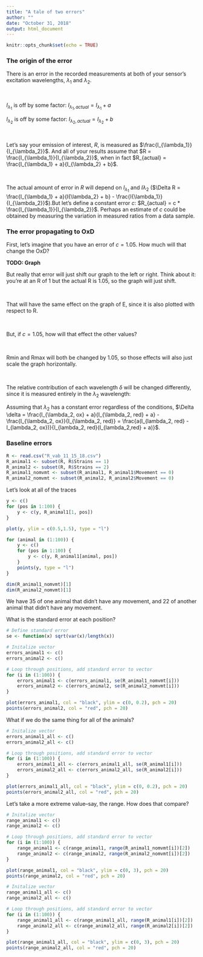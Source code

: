 ---
title: "A tale of two errors"
author: ""
date: "October 31, 2018"
output: html_document
---

```{r setup, include=FALSE}
knitr::opts_chunk$set(echo = TRUE)
```


### The origin of the error

There is an error in the recorded measurements at both of your sensor's excitation wavelengths, $\lambda_1$ and $\lambda_2$. 

\

$I_{\lambda_1}$ is off by some factor: $I_{\lambda_1, actual} = I_{\lambda_1} + a$

$I_{\lambda_2}$ is off by some factor: $I_{\lambda_2, actual} = I_{\lambda_2} + b$

\

Let's say your emission of interest, $R$, is measured as $\frac{I_{\lambda_1}}{I_{\lambda_2}}$. And all of your results assume that $R = \frac{I_{\lambda_1}}{I_{\lambda_2}}$, when in fact $R_{actual} = \frac{I_{\lambda_1} + a}{I_{\lambda_2} + b}$. 

\

The actual amount of error in $R$ will depend on $I_{\lambda_1}$ and $I{\lambda_2}$ ($\Delta R = \frac{I_{\lambda_1} + a}{I{\lambda_2} + b} - \frac{I{\lambda_1}}{I_{\lambda_2}}$).But let's define a constant error $c$: $R_{actual} = c * \frac{I_{\lambda_1}}{I_{\lambda_2}}$. Perhaps an estimate of $c$ could be obtained by measuring the variation in measured ratios from a data sample. 

### The error propagating to OxD

First, let's imagine that you have an error of $c = 1.05$. How much will that change the OxD?


**TODO: Graph**

But really that error will just shift our graph to the left or right. Think about it: you're at an R of 1 but the actual R is 1.05, so the graph will just shift.

\

That will have the same effect on the graph of E, since it is also plotted with respect to R.

\

But, if $c = 1.05$, how will that effect the other values?

\

Rmin and Rmax will both be changed by $1.05$, so those effects will also just scale the graph horizontally. 

\

The relative contribution of each wavelength $\delta$ will be changed differently, since it is measured entirely in the $\lambda_2$ wavelength:

Assuming that $\lambda_2$ has a constant error regardless of the conditions, $\Delta \delta = \frac{I_{\lambda_2, ox} + a}{I_{\lambda_2, red} + a} - \frac{I_{\lambda_2, ox}}{I_{\lambda_2, red}} = \frac{a(I_{lambda_2, red} - I_{lambda_2, ox})}{I_{lambda_2, red}(I_{lambda_2,red} + a)}$. 


### Baseline errors

```{r}
R <- read.csv("R_vab_11_15_18.csv")
R_animal1 <- subset(R, R$Strains == 1)
R_animal2 <- subset(R, R$Strains == 2)
R_animal1_nomvmt <- subset(R_animal1, R_animal1$Movement == 0)
R_animal2_nomvmt <- subset(R_animal2, R_animal2$Movement == 0)
```

Let's look at all of the traces
```{r}
y <- c()
for (pos in 1:100) {
    y <- c(y, R_animal1[1, pos])
}

plot(y, ylim = c(0.5,1.5), type = "l")

for (animal in (1:100)) {
    y <- c()
    for (pos in 1:100) {
        y <- c(y, R_animal1[animal, pos])
    }
    points(y, type = "l")
}

```


```{r}
dim(R_animal1_nomvmt)[1]
dim(R_animal2_nomvmt)[1]
```

We have 35 of one animal that didn't have any movement, and 22 of another animal that didn't have any movement.

What is the standard error at each position?

```{r}
# Define standard error
se <- function(x) sqrt(var(x)/length(x))

# Initalize vector
errors_animal1 <- c()
errors_animal2 <- c()

# Loop through positions, add standard error to vector
for (i in (1:100)) {
    errors_animal1 <- c(errors_animal1, se(R_animal1_nomvmt[i]))
    errors_animal2 <- c(errors_animal2, se(R_animal2_nomvmt[i]))
}

plot(errors_animal1, col = "black", ylim = c(0, 0.2), pch = 20)
points(errors_animal2, col = "red", pch = 20)
```

What if we do the same thing for all of the animals?

```{r}
# Initalize vector
errors_animal1_all <- c()
errors_animal2_all <- c()

# Loop through positions, add standard error to vector
for (i in (1:100)) {
    errors_animal1_all <- c(errors_animal1_all, se(R_animal1[i]))
    errors_animal2_all <- c(errors_animal2_all, se(R_animal2[i]))
}

plot(errors_animal1_all, col = "black", ylim = c(0, 0.2), pch = 20)
points(errors_animal2_all, col = "red", pch = 20)
```

Let's take a more extreme value--say, the range. How does that compare?


```{r}
# Initalize vector
range_animal1 <- c()
range_animal2 <- c()

# Loop through positions, add standard error to vector
for (i in (1:100)) {
    range_animal1 <- c(range_animal1, range(R_animal1_nomvmt[i])[2])
    range_animal2 <- c(range_animal2, range(R_animal2_nomvmt[i])[2])
}

plot(range_animal1, col = "black", ylim = c(0, 3), pch = 20)
points(range_animal2, col = "red", pch = 20)
```

```{r}
# Initalize vector
range_animal1_all <- c()
range_animal2_all <- c()

# Loop through positions, add standard error to vector
for (i in (1:100)) {
    range_animal1_all <- c(range_animal1_all, range(R_animal1[i])[2])
    range_animal2_all <- c(range_animal2_all, range(R_animal2[i])[2])
}

plot(range_animal1_all, col = "black", ylim = c(0, 3), pch = 20)
points(range_animal2_all, col = "red", pch = 20)
```
